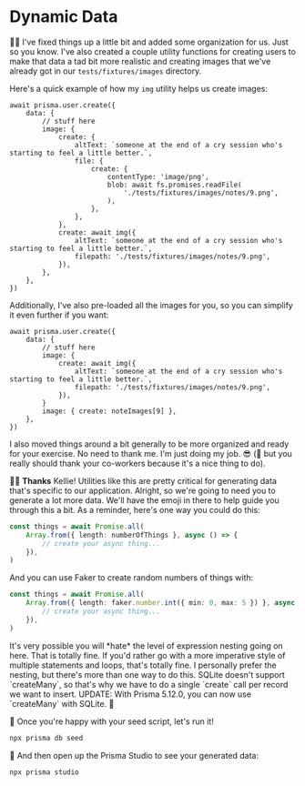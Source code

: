 # Dynamic Data

<EpicVideo url="https://www.epicweb.dev/workshops/data-modeling-deep-dive/generating-seed-data/dynamically-generating-data" />

🧝‍♂️ I've fixed things up a little bit and added some organization for us. Just so
you know. I've also created a couple utility functions for creating users to
make that data a tad bit more realistic and creating images that we've already
got in our `tests/fixtures/images` directory.

Here's a quick example of how my `img` utility helps us create images:

```tsx remove=5-15 add=16-19
await prisma.user.create({
	data: {
		// stuff here
		image: {
			create: {
				altText: `someone at the end of a cry session who's starting to feel a little better.`,
				file: {
					create: {
						contentType: 'image/png',
						blob: await fs.promises.readFile(
							'./tests/fixtures/images/notes/9.png',
						),
					},
				},
			},
			create: await img({
				altText: `someone at the end of a cry session who's starting to feel a little better.`,
				filepath: './tests/fixtures/images/notes/9.png',
			}),
		},
	},
})
```

Additionally, I've also pre-loaded all the images for you, so you can simplify
it even further if you want:

```tsx remove=4-9 add=10
await prisma.user.create({
	data: {
		// stuff here
		image: {
			create: await img({
				altText: `someone at the end of a cry session who's starting to feel a little better.`,
				filepath: './tests/fixtures/images/notes/9.png',
			}),
		}
		image: { create: noteImages[9] },
	},
})
```

I also moved things around a bit generally to be more organized and ready for
your exercise. No need to thank me. I'm just doing my job. 😎 (🦉 but you really
should thank your co-workers because it's a nice thing to do).

👨‍💼 **Thanks** Kellie! Utilities like this are pretty critical for generating
data that's specific to our application. Alright, so we're going to need you to
generate a lot more data. We'll have the emoji in there to help guide you
through this a bit. As a reminder, here's one way you could do this:

```ts
const things = await Promise.all(
	Array.from({ length: numberOfThings }, async () => {
		// create your async thing...
	}),
)
```

And you can use Faker to create random numbers of things with:

```ts
const things = await Promise.all(
	Array.from({ length: faker.number.int({ min: 0, max: 5 }) }, async () => {
		// create your async thing...
	}),
)
```

<callout-warning>
	It's very possible you will *hate* the level of expression nesting going on
	here. That is totally fine. If you'd rather go with a more imperative style of
	multiple statements and loops, that's totally fine. I personally prefer the
	nesting, but there's more than one way to do this.
</callout-warning>

<callout-info>
	SQLite doesn't support `createMany`, so that's why we have to do a single
	`create` call per record we want to insert. UPDATE: With Prisma 5.12.0, you
	can now use `createMany` with SQLite. 🎉
</callout-info>

🐨 Once you're happy with your seed script, let's run it!

```sh nonumber
npx prisma db seed
```

🐨 And then open up the Prisma Studio to see your generated data:

```sh nonumber
npx prisma studio
```
